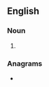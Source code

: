 {{also|year-books}}
==English==

===Noun===
{{head|en|noun form}}

# {{plural of|en|yearbook}}

===Anagrams===
* {{anagrams|en|a=abekoorsy|Saybrooke}}
